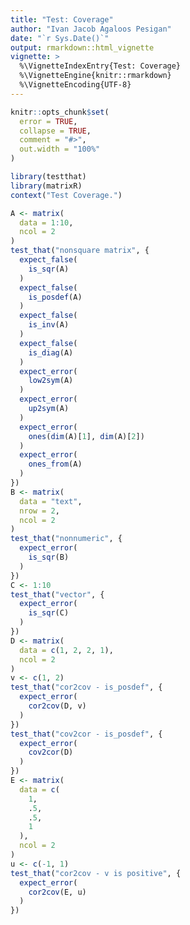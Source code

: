 ```yaml
---
title: "Test: Coverage"
author: "Ivan Jacob Agaloos Pesigan"
date: "`r Sys.Date()`"
output: rmarkdown::html_vignette
vignette: >
  %\VignetteIndexEntry{Test: Coverage}
  %\VignetteEngine{knitr::rmarkdown}
  %\VignetteEncoding{UTF-8}
---
```



```r
knitr::opts_chunk$set(
  error = TRUE,
  collapse = TRUE,
  comment = "#>",
  out.width = "100%"
)
```



```r
library(testthat)
library(matrixR)
context("Test Coverage.")
```



```r
A <- matrix(
  data = 1:10,
  ncol = 2
)
test_that("nonsquare matrix", {
  expect_false(
    is_sqr(A)
  )
  expect_false(
    is_posdef(A)
  )
  expect_false(
    is_inv(A)
  )
  expect_false(
    is_diag(A)
  )
  expect_error(
    low2sym(A)
  )
  expect_error(
    up2sym(A)
  )
  expect_error(
    ones(dim(A)[1], dim(A)[2])
  )
  expect_error(
    ones_from(A)
  )
})
B <- matrix(
  data = "text",
  nrow = 2,
  ncol = 2
)
test_that("nonnumeric", {
  expect_error(
    is_sqr(B)
  )
})
C <- 1:10
test_that("vector", {
  expect_error(
    is_sqr(C)
  )
})
D <- matrix(
  data = c(1, 2, 2, 1),
  ncol = 2
)
v <- c(1, 2)
test_that("cor2cov - is_posdef", {
  expect_error(
    cor2cov(D, v)
  )
})
test_that("cov2cor - is_posdef", {
  expect_error(
    cov2cor(D)
  )
})
E <- matrix(
  data = c(
    1,
    .5,
    .5,
    1
  ),
  ncol = 2
)
u <- c(-1, 1)
test_that("cor2cov - v is positive", {
  expect_error(
    cor2cov(E, u)
  )
})
```


